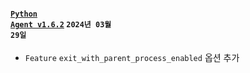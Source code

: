 #### <code class='changelog-service'><a href="../release-notes/python/python-1_6_2">Python Agent v1.6.2</a></code> <code class='changelog-date'>2024년 03월 29일</code>

- <code class="Feature">Feature</code> <code>exit_with_parent_process_enabled</code> 옵션 추가


